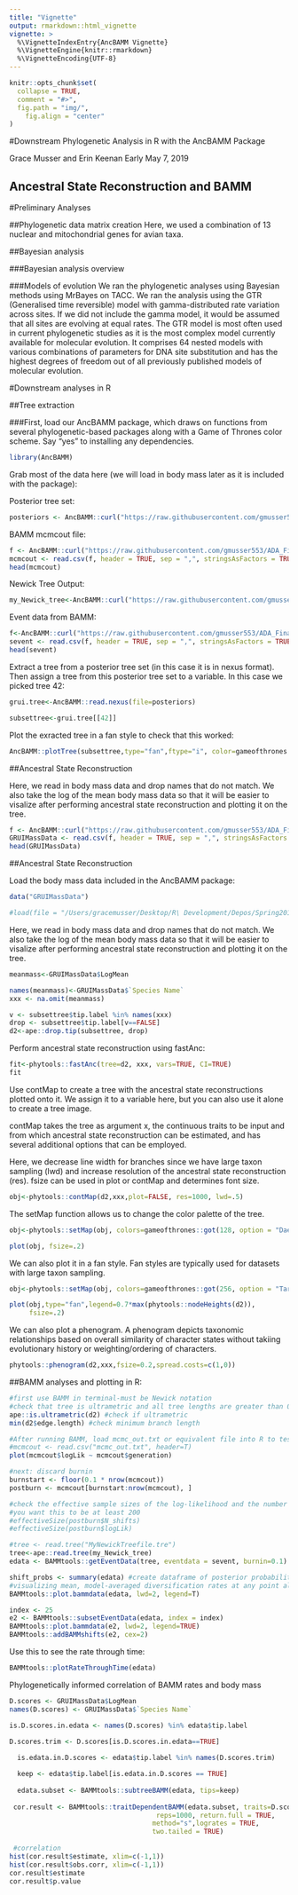 ```yaml
---
title: "Vignette"
output: rmarkdown::html_vignette
vignette: >
  %\VignetteIndexEntry{AncBAMM Vignette}
  %\VignetteEngine{knitr::rmarkdown}
  %\VignetteEncoding{UTF-8}
---
```


```r
knitr::opts_chunk$set(
  collapse = TRUE,
  comment = "#>",
  fig.path = "img/",
	fig.align = "center"
)
```

#Downstream Phylogenetic Analysis in R with the AncBAMM Package

Grace Musser and Erin Keenan Early
May 7, 2019

## Ancestral State Reconstruction and BAMM

#Preliminary Analyses

##Phylogenetic data matrix creation
Here, we used a combination of 13 nuclear and mitochondrial genes for avian taxa.  

##Bayesian analysis

###Bayesian analysis overview

###Models of evolution
We ran the phylogenetic analyses using Bayesian methods using MrBayes on TACC. We ran the analysis using the GTR (Generalised time reversible) model with gamma-distributed rate variation across sites. If we did not include the gamma model, it would be assumed that all sites are evolving at equal rates. The GTR model is most often used in current phylogenetic studies as it is the most complex model currently available for molecular evolution. It comprises 64 nested models with various combinations of parameters for DNA site substitution and has the highest degrees of freedom out of all previously published models of molecular evolution.

#Downstream analyses in R

##Tree extraction 

###First, load our AncBAMM package, which draws on functions from several phylogenetic-based packages along with a Game of Thrones color scheme. Say "yes" to installing any dependencies.
```r
library(AncBAMM)
```

Grab most of the data here (we will load in body mass later as it is included with the package): 

Posterior tree set:
```r
posteriors <- AncBAMM::curl("https://raw.githubusercontent.com/gmusser553/ADA_Final_Project/master/posterior_tree_set.nex")
```

BAMM mcmcout file:
```r
f <- AncBAMM::curl("https://raw.githubusercontent.com/gmusser553/ADA_Final_Project/master/mcmc_out.txt")
mcmcout <- read.csv(f, header = TRUE, sep = ",", stringsAsFactors = TRUE)
head(mcmcout)
```

Newick Tree Output:
```r
my_Newick_tree<-AncBAMM::curl("https://raw.githubusercontent.com/gmusser553/ADA_Final_Project/master/MyNewickTreefile.tre")
```

Event data from BAMM:
```r
f<-AncBAMM::curl("https://raw.githubusercontent.com/gmusser553/ADA_Final_Project/master/sevent_data.txt")
sevent <- read.csv(f, header = TRUE, sep = ",", stringsAsFactors = TRUE)
head(sevent)
```

Extract a tree from a posterior tree set (in this case it is in nexus format). Then assign a tree from this posterior tree set to a variable. In this case we picked tree 42:
```r
grui.tree<-AncBAMM::read.nexus(file=posteriors) 

subsettree<-grui.tree[[42]]

```

Plot the exracted tree in a fan style to check that this worked:
```r
AncBAMM::plotTree(subsettree,type="fan",ftype="i", color=gameofthrones::got(150, option = "Targaryen2"), fsize=0.3)
```

##Ancestral State Reconstruction

Here, we read in body mass data and drop names that do not match. We also take the log of the mean body mass data so that it will be easier to visalize after performing ancestral state reconstruction and plotting it on the tree.

```r
f <- AncBAMM::curl("https://raw.githubusercontent.com/gmusser553/ADA_Final_Project/master/ONLYGruiBodyMassData.csv")
GRUIMassData <- read.csv(f, header = TRUE, sep = ",", stringsAsFactors = TRUE)
head(GRUIMassData)
```

##Ancestral State Reconstruction

Load the body mass data included in the AncBAMM package:
```r
data("GRUIMassData")
```

```r
#load(file = "/Users/gracemusser/Desktop/R\ Development/Depos/Spring2019/AncBAMM/data/GRUIMassData.rda")
```

Here, we read in body mass data and drop names that do not match. We also take the log of the mean body mass data so that it will be easier to visalize after performing ancestral state reconstruction and plotting it on the tree.

```r
meanmass<-GRUIMassData$LogMean

names(meanmass)<-GRUIMassData$`Species Name`
xxx <- na.omit(meanmass)

v <- subsettree$tip.label %in% names(xxx)
drop <- subsettree$tip.label[v==FALSE]
d2<-ape::drop.tip(subsettree, drop)
```

Perform ancestral state reconstruction using fastAnc:

```r
fit<-phytools::fastAnc(tree=d2, xxx, vars=TRUE, CI=TRUE)
fit
```

Use contMap to create a tree with the ancestral state reconstructions plotted onto it. We assign it to a variable here, but you can also use it alone to create a tree image. 

contMap takes the tree as argument x, the continuous traits to be input and from which ancestral state reconstruction can be estimated, and has several additional options that can be employed. 

Here, we decrease line width for branches since we have large taxon sampling (lwd) and increase resolution of the ancestral state reconstruction (res). fsize can be used in plot or contMap and determines font size.

```r
obj<-phytools::contMap(d2,xxx,plot=FALSE, res=1000, lwd=.5)
```

The setMap function allows us to change the color palette of the tree.

```r
obj<-phytools::setMap(obj, colors=gameofthrones::got(128, option = "Daenerys"))
```

```r
plot(obj, fsize=.2)
```


We can also plot it in a fan style. Fan styles are typically used for datasets with large taxon sampling.

```r
obj<-phytools::setMap(obj, colors=gameofthrones::got(256, option = "Targaryen2"))

plot(obj,type="fan",legend=0.7*max(phytools::nodeHeights(d2)),
     fsize=.2)
```

We can also plot a phenogram. A phenogram depicts taxonomic relationships based on overall similarity of character states without takiing evolutionary history or weighting/ordering of characters. 

```r
phytools::phenogram(d2,xxx,fsize=0.2,spread.costs=c(1,0))
```

##BAMM analyses and plotting in R:

```r
#first use BAMM in terminal-must be Newick notation
#check that tree is ultrametric and all tree lengths are greater than 0:
ape::is.ultrametric(d2) #check if ultrametric
min(d2$edge.length) #check minimum branch length

#After running BAMM, load mcmc_out.txt or equivalent file into R to test convergence using 'coda' package:
#mcmcout <- read.csv("mcmc_out.txt", header=T)
plot(mcmcout$logLik ~ mcmcout$generation)

#next: discard burnin
burnstart <- floor(0.1 * nrow(mcmcout))
postburn <- mcmcout[burnstart:nrow(mcmcout), ]

#check the effective sample sizes of the log-likelihood and the number of shift events present in each 
#you want this to be at least 200
#effectiveSize(postburn$N_shifts)
#effectiveSize(postburn$logLik)

#tree <- read.tree("MyNewickTreefile.tre")
tree<-ape::read.tree(my_Newick_tree)
edata <- BAMMtools::getEventData(tree, eventdata = sevent, burnin=0.1)

shift_probs <- summary(edata) #create dataframe of posterior probabilities
#visualizing mean, model-averaged diversification rates at any point along every branch of a phylogenetic tree:
BAMMtools::plot.bammdata(edata, lwd=2, legend=T)

index <- 25
e2 <- BAMMtools::subsetEventData(edata, index = index)
BAMMtools::plot.bammdata(e2, lwd=2, legend=TRUE)
BAMMtools::addBAMMshifts(e2, cex=2)
```

Use this to see the rate through time:

```r
BAMMtools::plotRateThroughTime(edata)
```


Phylogenetically informed correlation of BAMM rates and body mass

```r
D.scores <- GRUIMassData$LogMean
names(D.scores) <- GRUIMassData$`Species Name`

is.D.scores.in.edata <- names(D.scores) %in% edata$tip.label
  
D.scores.trim <- D.scores[is.D.scores.in.edata==TRUE]

  is.edata.in.D.scores <- edata$tip.label %in% names(D.scores.trim)

  keep <- edata$tip.label[is.edata.in.D.scores == TRUE]
  
  edata.subset <- BAMMtools::subtreeBAMM(edata, tips=keep)
  
 cor.result <- BAMMtools::traitDependentBAMM(edata.subset, traits=D.scores.trim,
                                     reps=1000, return.full = TRUE,
                                    method="s",logrates = TRUE,
                                    two.tailed = TRUE)
 
 #correlation
hist(cor.result$estimate, xlim=c(-1,1))
hist(cor.result$obs.corr, xlim=c(-1,1))
cor.result$estimate
cor.result$p.value
```


